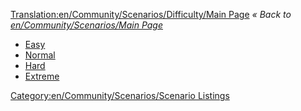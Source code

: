 [[Translation:en/Community/Scenarios/Difficulty/Main Page]]
''« Back to [[en/Community/Scenarios/Main Page]]''

* [[en/Community/Scenarios/Difficulty/Easy|Easy]]
* [[en/Community/Scenarios/Difficulty/Normal|Normal]]
* [[en/Community/Scenarios/Difficulty/Hard|Hard]]
* [[en/Community/Scenarios/Difficulty/Extreme|Extreme]]

[[Category:en/Community/Scenarios/Scenario Listings]]